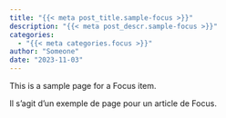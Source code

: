 ```yaml
---
title: "{{< meta post_title.sample-focus >}}"
description: "{{< meta post_descr.sample-focus >}}"
categories:
  - "{{< meta categories.focus >}}"
author: "Someone"
date: "2023-11-03"
---
```


:::{.content-visible when-profile="en"}

::: callout-note
This is a sample page for a Focus item.
:::

:::

:::{.content-visible when-profile="fr"}

::: callout-note
Il s'agit d'un exemple de page pour un article de Focus.
:::

:::
